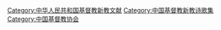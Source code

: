{{Catmore|赞美诗（新编）}}

[[Category:中华人民共和国基督教新教文献|Category:中华人民共和国基督教新教文献]]
[[Category:中国基督教新教诗歌集|Category:中国基督教新教诗歌集]]
[[Category:中国基督教协会|Category:中国基督教协会]]
